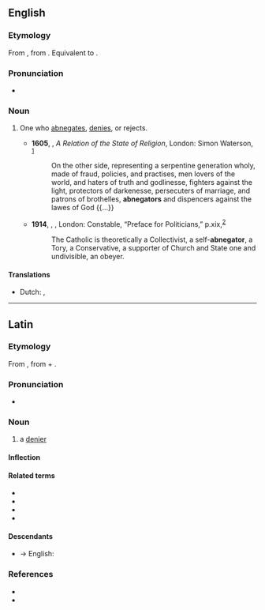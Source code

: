 ==English==

===Etymology===
From {{etyl|LL.|en}}, from {{etyl|la|en}} {{m|la|abnegatus}}. Equivalent to {{suffix|abnegate|or|lang=en}}.

===Pronunciation===
* {{a|US}} {{IPA|/ˈæb.nɪˌɡeɪ.tɚ/|/ˈæb.niˌɡeɪ.tɚ/|lang=en}}

===Noun===
{{en-noun}}

# {{lb|en|rare}} One who [[abnegates]], [[denies]], or rejects. {{defdate|From early 17<sup>th</sup> century.}}
#* '''1605''', {{w|Edwin Sandys (died 1629)|Edwin Sandys}}, ''A Relation of the State of Religion'', London: Simon Waterson, <sup>[http://name.umdl.umich.edu/A11464.0001.001]</sup>
#*: On the other side, representing a serpentine generation wholy, made of fraud, policies, and practises, men lovers of the world, and haters of truth and godlinesse, fighters against the light, protectors of darkenesse, persecuters of marriage, and patrons of brothelles, '''abnegators''' and dispencers against the lawes of God {{...}}
#* '''1914''', {{w|George Bernard Shaw}}, ''{{w|John Bull's Other Island|John Bull’s Other Island}}'', London: Constable, “Preface for Politicians,” p.{{nbsp}}xix,<sup>[https://archive.org/details/in.ernet.dli.2015.504122]</sup>
#*: The Catholic is theoretically a Collectivist, a self-'''abnegator''', a Tory, a Conservative, a supporter of Church and State one and undivisible, an obeyer.

====Translations====
{{trans-top}}
* Dutch: {{t|nl|verloochenaar|m}}, {{t|nl|verwerper|m}}
{{trans-mid}}
{{trans-bottom}}


----

==Latin==

===Etymology===
From {{m|la|abnegō||refuse, deny, decline}}, from {{m|la|ab||from, away from}} + {{m|la|negō||deny; refuse, say no}}.

===Pronunciation===
* {{la-IPA|abnegātor}}

===Noun===
{{la-noun|abnegātor|abnegātōris|m|third}}

# a [[denier]]

====Inflection====
{{la-decl-3rd|abnegātor}}

====Related terms====
* {{l|la|abnegatio|abnegātiō}}
* {{l|la|abnegativus|abnegātīvus}}
* {{l|la|abnegatus|abnegātus}}
* {{l|la|abnego|abnegō}}

====Descendants====
* → English: {{l|en|abnegator}}

===References===
* {{R:L&S}}
* {{R:NLW}}